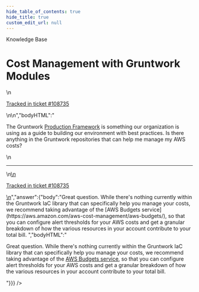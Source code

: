 ```yaml
---
hide_table_of_contents: true
hide_title: true
custom_edit_url: null
---
```



<head>
  <link rel="canonical" href="https://github.com/gruntwork-io/knowledge-base/discussions/453" />
</head>

<CenterLayout>
<span className="searchCategory">Knowledge Base</span>
<h1>Cost Management with Gruntwork Modules</h1>
<GitHub discussion={{"id":"D_kwDOF8slf84APwhm","number":453,"author":{"login":"iangrunt"},"title":"Cost Management with Gruntwork Modules","body":"\nThe Gruntwork [Production Framework](https://docs.gruntwork.io/guides/production-framework) is something our organization is using as a guide to building our environment with best practices. Is there anything in the Gruntwork repositories that can help me manage my AWS costs? \n\n---\n\n<ins datetime=\"2022-06-09T14:12:14Z\">\n  <p><a href=\"https://support.gruntwork.io/hc/requests/108735\">Tracked in ticket #108735</a></p>\n</ins>\n","bodyHTML":"<p dir=\"auto\">The Gruntwork <a href=\"https://docs.gruntwork.io/guides/production-framework\" rel=\"nofollow\">Production Framework</a> is something our organization is using as a guide to building our environment with best practices. Is there anything in the Gruntwork repositories that can help me manage my AWS costs?</p>\n<hr>\n<ins datetime=\"2022-06-09T14:12:14Z\">\n  <p dir=\"auto\"><a href=\"https://support.gruntwork.io/hc/requests/108735\" rel=\"nofollow\">Tracked in ticket #108735</a></p>\n</ins>","answer":{"body":"Great question. While there's nothing currently within the Gruntwork IaC library that can specifically help you manage your costs, we recommend taking advantage of the [AWS Budgets service](https://aws.amazon.com/aws-cost-management/aws-budgets/), so that you can configure alert thresholds for your AWS costs and get a granular breakdown of how the various resources in your account contribute to your total bill.  ","bodyHTML":"<p dir=\"auto\">Great question. While there's nothing currently within the Gruntwork IaC library that can specifically help you manage your costs, we recommend taking advantage of the <a href=\"https://aws.amazon.com/aws-cost-management/aws-budgets/\" rel=\"nofollow\">AWS Budgets service</a>, so that you can configure alert thresholds for your AWS costs and get a granular breakdown of how the various resources in your account contribute to your total bill.</p>"}}} />

</CenterLayout>
  

<!-- ##DOCS-SOURCER-START
{
  "sourcePlugin": "github-discussions",
  "hash": "62b596bcbe5821a51e7612a4c3dba203"
}
##DOCS-SOURCER-END -->
